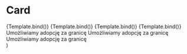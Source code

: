 

<Meta title="Recipies/Card" component={Card} />

# Card

<Canvas>
  <Story
    name="Overview simple"
    args={{
      titleText: "Porozmawiaj",
    }}
  >
    {Template.bind()}
  </Story>
  <Story
    name="Overview simple with button"
    args={{
      titleText: "Porozmawiaj",
      buttonText: "Przejdź",
      buttonIconStart: "arrowDown",
      href: "https://google.com",
    }}
  >
    {Template.bind()}
  </Story>
  <Story
    name="Overview with illustration"
    args={{
      titleText: "Porozmawiaj",
      buttonText: "Przejdź",
      buttonIconStart: "arrowDown",
      illustrationName: "heartWithDogFace",
    }}
  >
    {Template.bind()}
  </Story>
  <Story
    name="Overview with image"
    args={{
      titleText: "Szczeniak ",
      titleIconEnd: "dog",
      titleBadge: "badge",
    }}
  >
    {Template.bind()}
  </Story>
</Canvas>

<ArgsTable />

  <div
    style={{
      width: "50%",
    }}
  >
    <Card {...args}>
      <List gap={8}>
        <ListItem>Umożliwiamy adopcję za granicę</ListItem>
        <ListItem variant="gray">Umożliwiamy adopcję za granicę</ListItem>
        <ListItem>Umożliwiamy adopcję za granicę </ListItem>
      </List>
    </Card>
  </div>
)
